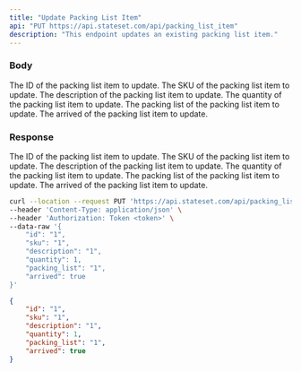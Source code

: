 ```yaml
---
title: "Update Packing List Item"
api: "PUT https://api.stateset.com/api/packing_list_item"
description: "This endpoint updates an existing packing list item."
---
```



### Body

<ParamField body="id" required="true" type="string">
  The ID of the packing list item to update.
</ParamField>

<ParamField body="sku" required="true" type="string">
  The SKU of the packing list item to update.
</ParamField>

<ParamField body="description" required="true" type="string">
  The description of the packing list item to update.
</ParamField>

<ParamField body="quantity" required="true" type="number">
  The quantity of the packing list item to update.
</ParamField>

<ParamField body="packing_list" required="true" type="string">
  The packing list of the packing list item to update.
</ParamField>

<ParamField body="arrived" required="true" type="boolean">
  The arrived of the packing list item to update.
</ParamField>


### Response

<ResponseField name="id" required="true" type="string">
  The ID of the packing list item to update.
</ResponseField>

<ResponseField name="sku" required="true" type="string">
  The SKU of the packing list item to update.
</ResponseField>

<ResponseField name="description" required="true" type="string">
  The description of the packing list item to update.
</ResponseField>

<ResponseField name="quantity" required="true" type="number">
  The quantity of the packing list item to update.
</ResponseField>

<ResponseField name="packing_list" required="true" type="string">
  The packing list of the packing list item to update.
</ResponseField>

<ResponseField name="arrived" required="true" type="boolean">
  The arrived of the packing list item to update.
</ResponseField>


<RequestExample>

```bash cURL
curl --location --request PUT 'https://api.stateset.com/api/packing_list_item' \
--header 'Content-Type: application/json' \
--header 'Authorization: Token <token>' \
--data-raw '{
    "id": "1",
    "sku": "1",
    "description": "1",
    "quantity": 1,
    "packing_list": "1",
    "arrived": true
}'
```

</RequestExample>

<ResponseExample>

```json Response
{
    "id": "1",
    "sku": "1",
    "description": "1",
    "quantity": 1,
    "packing_list": "1",
    "arrived": true
}
```

</ResponseExample>
